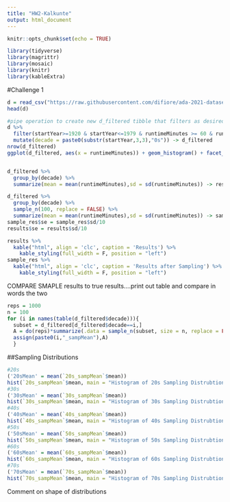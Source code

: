 ```yaml
---
title: "HW2-Kalkunte"
output: html_document
---
```


```r
knitr::opts_chunk$set(echo = TRUE)
```


```r
library(tidyverse)
library(magrittr)
library(mosaic)
library(knitr)
library(kableExtra)

```

#Challenge 1
```r
d = read_csv("https://raw.githubusercontent.com/difiore/ada-2021-datasets/master/IMDB-movies.csv") #reading in data
head(d)

#pipe operation to create new d_filtered tibble that filters as desired
d %>% 
  filter(startYear>=1920 & startYear<=1979 & runtimeMinutes >= 60 & runtimeMinutes <= 180) %>% 
  mutate(decade = paste0(substr(startYear,3,3),"0s")) -> d_filtered
nrow(d_filtered)
ggplot(d_filtered, aes(x = runtimeMinutes)) + geom_histogram() + facet_wrap(vars(decade)) #plotting histograms of run minutes for each decade


d_filtered %>%
  group_by(decade) %>%
  summarize(mean = mean(runtimeMinutes),sd = sd(runtimeMinutes)) -> results

d_filtered %>%
  group_by(decade) %>%
  sample_n(100, replace = FALSE) %>%
  summarize(mean = mean(runtimeMinutes),sd = sd(runtimeMinutes)) -> sample_res
sample_res$se = sample_res$sd/10
results$se = results$sd/10
```

```r
results %>%
  kable("html", align = 'clc', caption = 'Results') %>%
    kable_styling(full_width = F, position = "left")
sample_res %>%
  kable("html", align = 'clc', caption = 'Results after Sampling') %>%
    kable_styling(full_width = F, position = "left")
```

COMPARE SMAPLE results to true results....print out table and compare in words the two

```r
reps = 1000
n = 100
for (i in names(table(d_filtered$decade))){
  subset = d_filtered[d_filtered$decade==i,]
  A = do(reps)*summarize(.data = sample_n(subset, size = n, replace = FALSE),mean = mean(runtimeMinutes),sd = sd(runtimeMinutes)) 
  assign(paste0(i,"_sampMean"),A)
  }
```

##Sampling Distributions
```r
#20s
('20sMean' = mean(`20s_sampMean`$mean))
hist(`20s_sampMean`$mean, main = "Histogram of 20s Sampling Distrubtion", xlab = "Mean runtime (min.)")
#30s
('30sMean' = mean(`30s_sampMean`$mean))
hist(`30s_sampMean`$mean, main = "Histogram of 30s Sampling Distrubtion", xlab = "Mean runtime (min.)")
#40s
('40sMean' = mean(`40s_sampMean`$mean))
hist(`40s_sampMean`$mean, main = "Histogram of 40s Sampling Distrubtion", xlab = "Mean runtime (min.)")
#50s
('50sMean' = mean(`50s_sampMean`$mean))
hist(`50s_sampMean`$mean, main = "Histogram of 50s Sampling Distrubtion", xlab = "Mean runtime (min.)")
#60s
('60sMean' = mean(`60s_sampMean`$mean))
hist(`60s_sampMean`$mean, main = "Histogram of 60s Sampling Distrubtion", xlab = "Mean runtime (min.)")
#70s
('70sMean' = mean(`70s_sampMean`$mean))
hist(`70s_sampMean`$mean, main = "Histogram of 70s Sampling Distrubtion", xlab = "Mean runtime (min.)")
```
Comment on shape of distributions

```r


```


